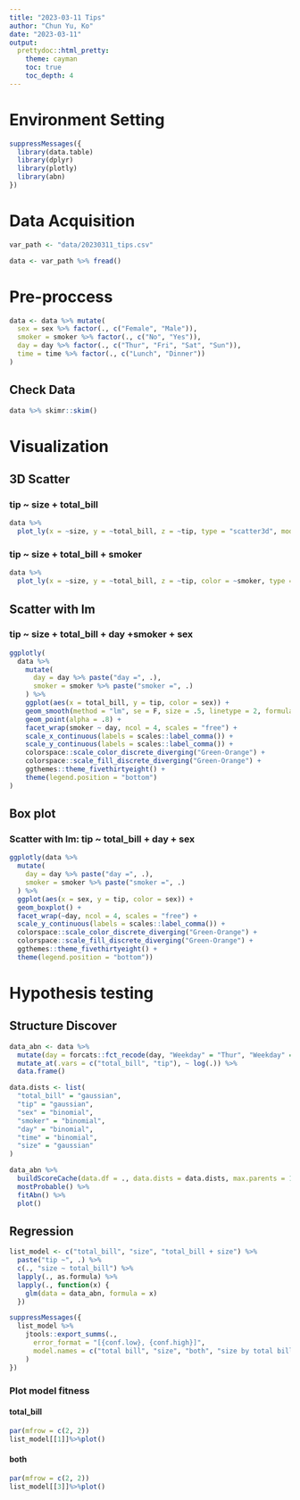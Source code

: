 ```yaml
---
title: "2023-03-11 Tips"
author: "Chun Yu, Ko"
date: "2023-03-11"
output:
  prettydoc::html_pretty:
    theme: cayman
    toc: true
    toc_depth: 4
---
```


# Environment Setting
```r
suppressMessages({
  library(data.table)
  library(dplyr)
  library(plotly)
  library(abn)
})
```

# Data Acquisition
```r

var_path <- "data/20230311_tips.csv"

data <- var_path %>% fread()

```

# Pre-proccess
```r
data <- data %>% mutate(
  sex = sex %>% factor(., c("Female", "Male")),
  smoker = smoker %>% factor(., c("No", "Yes")),
  day = day %>% factor(., c("Thur", "Fri", "Sat", "Sun")),
  time = time %>% factor(., c("Lunch", "Dinner"))
)
```

## Check Data 
```r
data %>% skimr::skim()
```

# Visualization

## 3D Scatter

### tip ~ size + total_bill

```r
data %>%
  plot_ly(x = ~size, y = ~total_bill, z = ~tip, type = "scatter3d", mode = "markers")
```

### tip ~ size + total_bill + smoker

```r
data %>%
  plot_ly(x = ~size, y = ~total_bill, z = ~tip, color = ~smoker, type = "scatter3d", mode = "markers")
```

## Scatter with lm

### tip ~ size + total_bill + day +smoker + sex

```r
ggplotly(
  data %>%
    mutate(
      day = day %>% paste("day =", .),
      smoker = smoker %>% paste("smoker =", .)
    ) %>%
    ggplot(aes(x = total_bill, y = tip, color = sex)) +
    geom_smooth(method = "lm", se = F, size = .5, linetype = 2, formula = "y ~ x") +
    geom_point(alpha = .8) +
    facet_wrap(smoker ~ day, ncol = 4, scales = "free") +
    scale_x_continuous(labels = scales::label_comma()) +
    scale_y_continuous(labels = scales::label_comma()) +
    colorspace::scale_color_discrete_diverging("Green-Orange") +
    colorspace::scale_fill_discrete_diverging("Green-Orange") +
    ggthemes::theme_fivethirtyeight() +
    theme(legend.position = "bottom")
)
```

## Box plot

### Scatter with lm: tip ~ total_bill + day + sex

```r
ggplotly(data %>%
  mutate(
    day = day %>% paste("day =", .),
    smoker = smoker %>% paste("smoker =", .)
  ) %>%
  ggplot(aes(x = sex, y = tip, color = sex)) +
  geom_boxplot() +
  facet_wrap(~day, ncol = 4, scales = "free") +
  scale_y_continuous(labels = scales::label_comma()) +
  colorspace::scale_color_discrete_diverging("Green-Orange") +
  colorspace::scale_fill_discrete_diverging("Green-Orange") +
  ggthemes::theme_fivethirtyeight() +
  theme(legend.position = "bottom"))
```

# Hypothesis testing

## Structure Discover

```r

data_abn <- data %>%
  mutate(day = forcats::fct_recode(day, "Weekday" = "Thur", "Weekday" = "Fri", "Weekend" = "Sat", "Weekend" = "Sun")) %>%
  mutate_at(.vars = c("total_bill", "tip"), ~ log(.)) %>%
  data.frame()

data.dists <- list(
  "total_bill" = "gaussian",
  "tip" = "gaussian",
  "sex" = "binomial",
  "smoker" = "binomial",
  "day" = "binomial",
  "time" = "binomial",
  "size" = "gaussian"
)

data_abn %>%
  buildScoreCache(data.df = ., data.dists = data.dists, max.parents = 1) %>%
  mostProbable() %>%
  fitAbn() %>%
  plot()
```

## Regression

```r
list_model <- c("total_bill", "size", "total_bill + size") %>%
  paste("tip ~", .) %>%
  c(., "size ~ total_bill") %>%
  lapply(., as.formula) %>%
  lapply(., function(x) {
    glm(data = data_abn, formula = x)
  })

suppressMessages({
  list_model %>%
    jtools::export_summs(.,
      error_format = "[{conf.low}, {conf.high}]",
      model.names = c("total bill", "size", "both", "size by total bill")
    )
})
```

### Plot model fitness

#### total_bill

```r
par(mfrow = c(2, 2))
list_model[[1]]%>%plot()
```

#### both

```r
par(mfrow = c(2, 2))
list_model[[3]]%>%plot()
```
